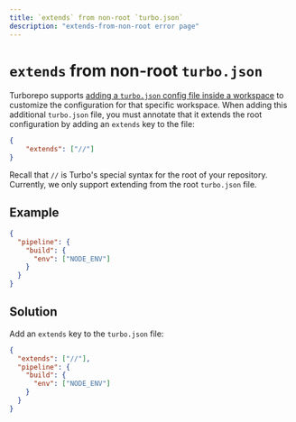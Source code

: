 ```yaml
---
title: `extends` from non-root `turbo.json`
description: "extends-from-non-root error page"
---
```


# `extends` from non-root `turbo.json`

Turborepo supports [adding a `turbo.json` config file inside a workspace](/repo/docs/core-concepts/monorepos/configuring-workspaces)
to customize the configuration for that specific workspace. When adding this additional `turbo.json` file, you must
annotate that it extends the root configuration by adding an `extends` key to the file:

```json
{
    "extends": ["//"]
}
```

Recall that `//` is Turbo's special syntax for the root of your repository. Currently, we only support extending from the root
`turbo.json` file.

## Example

```json
{
  "pipeline": {
    "build": {
      "env": ["NODE_ENV"]
    }
  }
}
```

## Solution

Add an `extends` key to the `turbo.json` file:

```json
{
  "extends": ["//"],
  "pipeline": {
    "build": {
      "env": ["NODE_ENV"]
    }
  }
}
```
